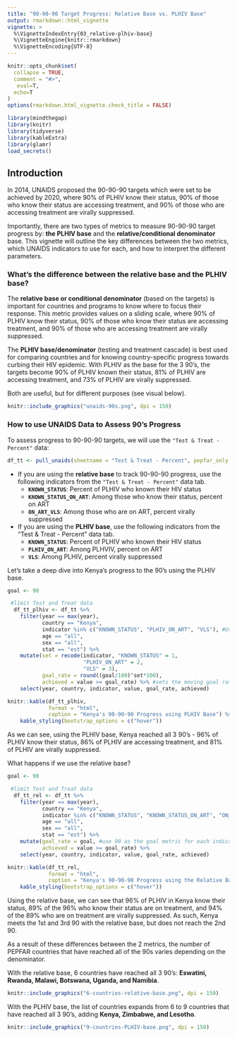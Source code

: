 ```yaml
---
title: "90-90-90 Target Progress: Relative Base vs. PLHIV Base"
output: rmarkdown::html_vignette
vignette: >
  %\VignetteIndexEntry{03_relative-plhiv-base}
  %\VignetteEngine{knitr::rmarkdown}
  %\VignetteEncoding{UTF-8}
---
```


```r
knitr::opts_chunk$set(
  collapse = TRUE,
  comment = "#>",
   eval=T, 
  echo=T
)
options(rmarkdown.html_vignette.check_title = FALSE)
```

```r
library(mindthegap)
library(knitr)
library(tidyverse)
library(kableExtra)
library(glamr)
load_secrets()
```

## Introduction

In 2014, UNAIDS proposed the 90-90-90 targets which were set to be achieved by 2020, where 90% of PLHIV know their status, 90% of those who know their status are accessing treatment, and 90% of those who are accessing treatment are virally suppressed.

Importantly, there are two types of metrics to measure 90-90-90 target progress by: **the PLHIV base** and the **relative/conditional denominator** base. This vignette will outline the key differences between the two metrics, which UNAIDS indicators to use for each, and how to interpret the different parameters.

### What's the difference between the relative base and the PLHIV base? 

The **relative base or conditional denominator** (based on the targets) is important for countries and programs to know where to focus their response. This metric provides values on a sliding scale, where 90% of PLHIV know their status, 90% of those who know their status are accessing treatment, and 90% of those who are accessing treatment are virally suppressed.

The **PLHIV base/denominator** (testing and treatment cascade) is best used for comparing countries and for knowing country-specific progress towards curbing their HIV epidemic. With PLHIV as the base for the 3 90's, the targets become 90% of PLHIV known their status, 81% of PLHIV are accessing treatment, and 73% of PLHIV are virally suppressed.

Both are useful, but for different purposes (see visual below).

```r
knitr::include_graphics("unaids-90s.png", dpi = 150)
```

### How to use UNAIDS Data to Assess 90's Progress

To assess progress to 90-90-90 targets, we will use the `"Test & Treat - Percent"` data:

```r
df_tt <- pull_unaids(sheetname = "Test & Treat - Percent", pepfar_only = TRUE)
```

- If you are using the **relative base** to track 90-90-90 progress, use the following indicators from the `"Test & Treat - Percent"` data tab.
    - **`KNOWN_STATUS`**: Percent of PLHIV who known their HIV status
    - **`KNOWN_STATUS_ON_ART`**: Among those who know their status, percent on ART
    - **`ON_ART_VLS`**: Among those who are on ART, percent virally suppressed
    
- If you are using the **PLHIV base**, use the following indicators from the "Test & Treat - Percent" data tab.
    - **`KNOWN_STATUS`**: Percent of PLHIV who known their HIV status
    - **`PLHIV_ON_ART`**: Among PLHVIV, percent on ART
    - **`VLS`**: Among PLHIV, percent virally suppressed
    
Let's take a deep dive into Kenya's progress to the 90's using the PLHIV base.    
```r
goal <- 90

 #limit Test and Treat data
  df_tt_plhiv <- df_tt %>% 
    filter(year == max(year),
           country == "Kenya",
           indicator %in% c("KNOWN_STATUS", "PLHIV_ON_ART", "VLS"), #Using the PLHIV base indicators
           age == "all",
           sex == "all",
           stat == "est") %>% 
    mutate(set = recode(indicator, "KNOWN_STATUS" = 1, 
                        "PLHIV_ON_ART" = 2,
                        "VLS" = 3),
           goal_rate = round((goal/100)^set*100), 
           achieved = value >= goal_rate) %>% #sets the moving goal rate for each 90 for PLHIV base
    select(year, country, indicator, value, goal_rate, achieved)

knitr::kable(df_tt_plhiv,
             format = "html",
             caption = "Kenya's 90-90-90 Progress using PLHIV Base") %>% 
    kable_styling(bootstrap_options = c("hover"))

```  

As we can see, using the PLHIV base, Kenya reached all 3 90's - 96% of PLHIV know their status, 86% of PLHIV are accessing treatment, and 81% of PLHIV are virally suppressed.

What happens if we use the relative base?

```r
goal <- 90

 #limit Test and Treat data
  df_tt_rel <- df_tt %>% 
    filter(year == max(year),
           country == "Kenya",
           indicator %in% c("KNOWN_STATUS", "KNOWN_STATUS_ON_ART", "ON_ART_VLS"), #using relative base indicators
           age == "all",
           sex == "all",
           stat == "est") %>%
    mutate(goal_rate = goal, #use 90 as the goal metric for each indicator
           achieved = value >= goal_rate) %>% 
    select(year, country, indicator, value, goal_rate, achieved)

knitr::kable(df_tt_rel,
             format = "html",
             caption = "Kenya's 90-90-90 Progress using the Relative Base") %>% 
    kable_styling(bootstrap_options = c("hover"))

```

Using the relative base, we can see that 96% of PLHIV in Kenya know their status, 89% of the 96% who know their status are on treatment, and 94% of the 89% who are on treatment are virally suppressed. As such, Kenya meets the 1st and 3rd 90 with the relative base, but does not reach the 2nd 90.  

As a result of these differences between the 2 metrics, the number of PEPFAR countries that have reached all of the 90s varies depending on the denominator.

With the relative base, 6 countries have reached all 3 90's: **Eswatini, Rwanda, Malawi, Botswana, Uganda, and Namibia**.

```r
knitr::include_graphics("6-countries-relative-base.png", dpi = 150)
```

With the PLHIV base, the list of countries expands from 6 to 9 countries that have reached all 3 90's, adding **Kenya, Zimbabwe, and Lesotho**.

```r
knitr::include_graphics("9-countries-PLHIV-base.png", dpi = 150)
```

